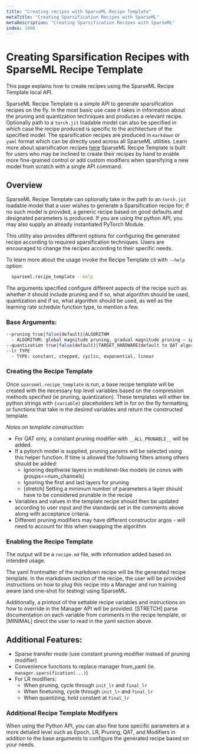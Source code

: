 ```yaml
---
title: "Creating recipes with SparseML Recipe Template"
metaTitle: "Creating Sparsification Recipes with SparseML"
metaDescription: "Creating Sparsification Recipes with SparseML"
index: 1000 
---
```


# Creating Sparsification Recipes with SparseML Recipe Template

This page explains how to create recipes using the SparseML Recipe Template local API. 

SparseML Recipe Template is a simple API to generate sparsification recipes on the fly. In the most basic use case it takes in information about the pruning and quantization techniques and produces a relevant recipe.
Optionally path to a `torch.jit` loadable model can also be specified in which case the recipe produced is specific to the architecture of the specified model.  The  sparsification recipes are produced in `markdown` or `yaml` format which can be directly used across all SparseML utilities. Learn more about sparsification recipes [here](https://docs.neuralmagic.com/user-guide/recipes)
SparseML Recipe Template is built for users who may be inclined to create their recipes by hand to enable more
fine-grained control or add custom modifiers when sparsifying a new model from scratch with a single API command. 


## Overview

SparseML Recipe Template can optionally take in the path to an `torch.jit` loadable model that a user wishes to generate a Sparsification recipe for; if no such model is provided, a generic recipe based on good defaults and designated parameters is produced.  If you are using the python API, you may also supply an already instantiated PyTorch Module.


This utility also provides different options for configuring the generated recipe according to required sparsification techniques. Users are encouraged to change the recipes according to their specific needs.

To learn more about the usage invoke the Recipe Template cli with `--help` option: 

```bash
  sparseml.recipe_template --help
```

The arguments specified configure different aspects of the recipe such as whether it should include pruning and if so, what algorithm should be used, quantization and if so, what algorithm should be used, as well as the learning rate schedule function type, to mention a few. 

### Base Arguments:
```bash
--pruning true|false(default)|ALGORITHM
  - ALGORITHM: global magnitude pruning, gradual magnitude pruning – sparsity per layer, ACDC, Movement, MFAC, OBC
--quantization true|false(default)|TARGET_HARDWARE(default to QAT algorithm ex: vnni, tensorrt)
--lr TYPE
  - TYPE: constant, stepped, cyclic, exponential, linear
```

### Creating the Recipe Template
Once `sparseml.recipe_template` is run, a base recipe template will be created with the necessary top level variables based on the compression methods specified (ie pruning, quantization). These templates will either be python strings with `{variable}` placeholders left in for on the fly formatting, or functions that take in the desired variables and return the constructed template.

*Notes on template construction:*

- For QAT only, a constant pruning modifier with `__ALL_PRUNABLE__` will be added.
- If a pytorch model is supplied, pruning params will be selected using this helper function. If time is allowed the following filters among others should be added:
  - Ignoring depthwise layers in mobilenet-like models (ie convs with groups==num_channels)
  - Ignoring the first and last layers for pruning
  - [stretch] Setting a minimum number of parameters a layer should have to be considered prunable in the recipe
- Variables and values in the template recipe should then be updated according to user input and the standards set in the comments above along with acceptance criteria.
- Different pruning modifiers may have different constructor argos - will need to account for this when swapping the algorithm

### Enabling the Recipe Template

The output will be a `recipe.md` file, with information added based on intended usage.

The yaml frontmatter of the markdown recipe will be the generated recipe template.  In the markdown section of the recipe, the user will be provided instructions on how to plug this recipe into a Manager and run training aware (and one-shot for testing) using SparseML.

Additionally, a printout of the settable recipe variables and instructions on how to override in the Manager API will be provided. [STRETCH] parse documentation on each variable from comments in the recipe template, or [MINIMAL] direct the user to read in the yaml section above.


## Additional Features:
- Sparse transfer mode (use constant pruning modifier instead of pruning modifier)
- Convenience functions to replace manager from_yaml (ie. `manager.sparsification(...)`)
- For LR modifiers:
  - When pruning, cycle through `init_lr` and `final_lr`
  - When finetuning, cycle through `init_lr` and `final_lr`
  - When quantizing, hold constant at `final_lr`


### Additional Recipe Template Modifyers

When using the Python API, you can also fine tune specific parameters at a more detialed level such as Epoch, LR, Pruning, QAT, and Modifiers in addition to the base arguments to configure the generated recipe based on your needs.








